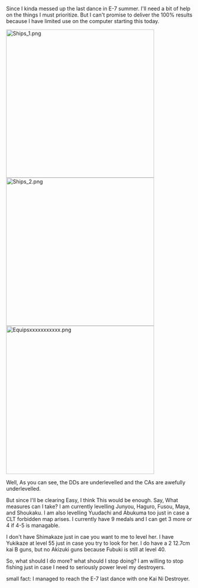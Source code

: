 Since I kinda messed up the last dance in E-7 summer. I'll need a bit of help on the things I must prioritize. But I can't promise to deliver the 100% results because I have limited use on the computer starting this today.

[[File:Ships_1.png|thumb|400px]][[File:Ships_2.png|thumb|400px]][[File:Equipsxxxxxxxxxxx.png|thumb|400px]]
























































Well, As you can see, the DDs are underlevelled and the CAs are awefully underlevelled.

But since I'll be clearing Easy, I think This would be enough. Say, What measures can I take? I am currently levelling Junyou, Haguro, Fusou, Maya, and Shoukaku. I am also levelling Yuudachi and Abukuma too just in case a CLT forbidden map arises. I currently have 9 medals and I can get 3 more or 4 if 4-5 is managable.

I don't have Shimakaze just in cae you want to me to level her. I have Yukikaze at level 55 just in case you try to look for her. I do have a 2 12.7cm kai B guns, but no Akizuki guns because Fubuki is still at level 40.

So, what should I do more? what should I stop doing? I am willing to stop fishing just in case I need to seriously power level my destroyers.

small fact: I managed to reach the E-7 last dance with one Kai Ni Destroyer.<ac_metadata title="I&#039;m not that ready at all... for fall event"> </ac_metadata>